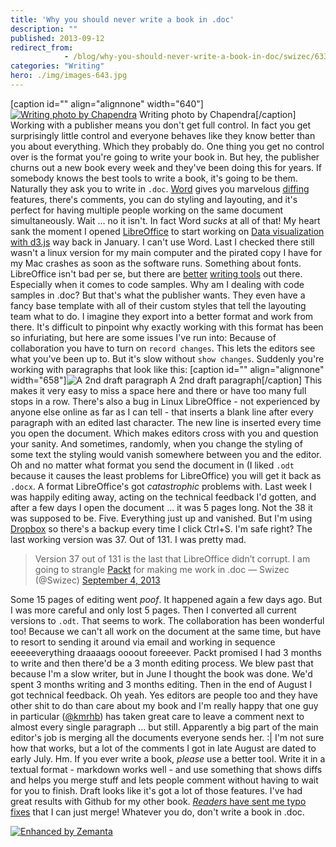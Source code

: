 ```yaml
---
title: 'Why you should never write a book in .doc'
description: ""
published: 2013-09-12
redirect_from: 
            - /blog/why-you-should-never-write-a-book-in-doc/swizec/6333
categories: "Writing"
hero: ./img/images-643.jpg
---
```

\[caption id=&quot;&quot; align=&quot;alignnone&quot; width=&quot;640&quot;][![Writing photo by Chapendra](./img/images-643.jpg "Writing photo by Chapendra")](http://www.flickr.com/photos/chaparral/3276694461/sizes/z/in/photostream/) Writing photo by Chapendra\[/caption] Working with a publisher means you don&#x27;t get full control. In fact you get surprisingly little control and everyone behaves like they know better than you about everything. Which they probably do. One thing you get no control over is the format you&#x27;re going to write your book in. But hey, the publisher churns out a new book every week and they&#x27;ve been doing this for years. If somebody knows the best tools to write a book, it&#x27;s going to be them. Naturally they ask you to write in `.doc`. [Word](http://office.microsoft.com/en-us/word/ "Microsoft Word") gives you marvelous [diffing](http://en.wikipedia.org/wiki/Diff "Diff") features, there&#x27;s comments, you can do styling and layouting, and it&#x27;s perfect for having multiple people working on the same document simultaneously. Wait ... no it isn&#x27;t. In fact Word _sucks_ at all of that! My heart sank the moment I opened [LibreOffice](http://www.libreoffice.org "LibreOffice") to start working on [Data visualization with d3.js](http://www.packtpub.com/data-visualization-with-d3js/book) way back in January. I can&#x27;t use Word. Last I checked there still wasn&#x27;t a linux version for my main computer and the pirated copy I have for my Mac crashes as soon as the software runs. Something about fonts. LibreOffice isn&#x27;t bad per se, but there are [better](http://swizec.com/blog/cool-thing-thursday-ia-writer/swizec/5517) [writing tools](http://swizec.com/blog/how-draft-got-me-to-pay-for-a-free-product/swizec/6186) out there. Especially when it comes to code samples. Why am I dealing with code samples in .doc? But that&#x27;s what the publisher wants. They even have a fancy base template with all of their custom styles that tell the layouting team what to do. I imagine they export into a better format and work from there. It&#x27;s difficult to pinpoint why exactly working with this format has been so infuriating, but here are some issues I&#x27;ve run into: Because of collaboration you have to turn on `record changes`. This lets the editors see what you&#x27;ve been up to. But it&#x27;s slow without `show changes`. Suddenly you&#x27;re working with paragraphs that look like this: \[caption id=&quot;&quot; align=&quot;alignnone&quot; width=&quot;658&quot;]![A 2nd draft paragraph](./img/images-642.png "A 2nd draft paragraph") A 2nd draft paragraph\[/caption] This makes it very easy to miss a space here and there or have too many full stops in a row. There&#x27;s also a bug in Linux LibreOffice - not experienced by anyone else online as far as I can tell - that inserts a blank line after every paragraph with an edited last character. The new line is inserted every time you open the document. Which makes editors cross with you and question your sanity. And sometimes, randomly, when you change the styling of some text the styling would vanish somewhere between you and the editor. Oh and no matter what format you send the document in (I liked `.odt` because it causes the least problems for LibreOffice) you will get it back as `.docx`. A format LibreOffice&#x27;s got _catastrophic_ problems with. Last week I was happily editing away, acting on the technical feedback I&#x27;d gotten, and after a few days I open the document ... it was 5 pages long. Not the 38 it was supposed to be. Five. Everything just up and vanished. But I&#x27;m using [Dropbox](http://www.dropbox.com "Dropbox") so there&#x27;s a backup every time I click Ctrl+S. I&#x27;m safe right? The last working version was 37. Out of 131. I was pretty mad.

> Version 37 out of 131 is the last that LibreOffice didn’t corrupt. I am going to strangle [Packt](http://www.packtpub.com "Packt") for making me work in .doc — Swizec (@Swizec) [September 4, 2013](https://twitter.com/Swizec/statuses/375221837510492161)

Some 15 pages of editing went _poof_. It happened again a few days ago. But I was more careful and only lost 5 pages. Then I converted all current versions to `.odt`. That seems to work. The collaboration has been wonderful too! Because we can&#x27;t all work on the document at the same time, but have to resort to sending it around via email and working in sequence eeeeeverything draaaags oooout foreeever. Packt promised I had 3 months to write and then there&#x27;d be a 3 month editing process. We blew past that because I&#x27;m a slow writer, but in June I thought the book was done. We&#x27;d spent 3 months writing and 3 months editing. Then in the end of August I got technical feedback. Oh yeah. Yes editors are people too and they have other shit to do than care about my book and I&#x27;m really happy that one guy in particular ([@kmrhb](https://twitter.com/kmrhb)) has taken great care to leave a comment next to almost every single paragraph ... but still. Apparently a big part of the main editor&#x27;s job is merging all the documents everyone sends her. :| I&#x27;m not sure how that works, but a lot of the comments I got in late August are dated to early July. Hm. If you ever write a book, _please_ use a better tool. Write it in a textual format - markdown works well - and use something that shows diffs and helps you merge stuff and lets people comment without having to wait for you to finish. Draft looks like it&#x27;s got a lot of those features. I&#x27;ve had great results with Github for my other book. [_Readers_ have sent me typo fixes](https://github.com/Swizec/nightowls/pulls) that I can just merge! Whatever you do, don&#x27;t write a book in .doc.

[![Enhanced by Zemanta](http://img.zemanta.com/zemified_e.png?x-id=f350f8fa-a9bf-4564-8a6f-07ec355d2aaa)](http://www.zemanta.com/?px "Enhanced by Zemanta")